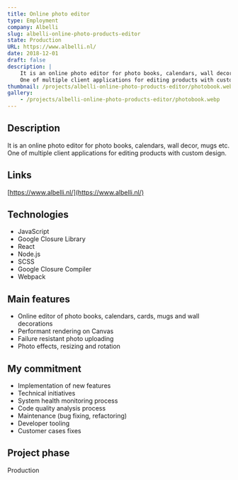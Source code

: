 ```yaml
---
title: Online photo editor
type: Employment
company: Albelli
slug: albelli-online-photo-products-editor
state: Production
URL: https://www.albelli.nl/
date: 2018-12-01
draft: false
description: |
    It is an online photo editor for photo books, calendars, wall decor, mugs etc.
    One of multiple client applications for editing products with custom design.
thumbnail: /projects/albelli-online-photo-products-editor/photobook.webp
gallery:
    - /projects/albelli-online-photo-products-editor/photobook.webp
---
```


## Description

It is an online photo editor for photo books, calendars, wall decor, mugs etc. One of multiple client applications for editing products with custom design.

## Links

[https://www.albelli.nl/](https://www.albelli.nl/)

## Technologies

- JavaScript
- Google Closure Library
- React
- Node.js
- SCSS
- Google Closure Compiler
- Webpack

## Main features

- Online editor of photo books, calendars, cards, mugs and wall decorations
- Performant rendering on Canvas
- Failure resistant photo uploading
- Photo effects, resizing and rotation

## My commitment

- Implementation of new features
- Technical initiatives
- System health monitoring process
- Code quality analysis process
- Maintenance (bug fixing, refactoring)
- Developer tooling
- Customer cases fixes

## Project phase

Production
